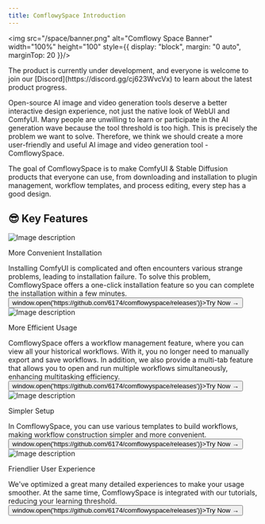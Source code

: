 ```yaml
---
title: ComflowySpace Introduction
---
```


<img src="/space/banner.png" alt="Comflowy Space Banner" width="100%" height="100" style={{
    display: "block",
    margin: "0 auto",
    marginTop: 20
}}/>

<Callout type="info">
The product is currently under development, and everyone is welcome to join our [Discord](https://discord.gg/cj623WvcVx) to learn about the latest product progress.
</Callout>

Open-source AI image and video generation tools deserve a better interactive design experience, not just the native look of WebUI and ComfyUI. Many people are unwilling to learn or participate in the AI generation wave because the tool threshold is too high. This is precisely the problem we want to solve. Therefore, we think we should create a more user-friendly and useful AI image and video generation tool - ComflowySpace.

The goal of ComflowySpace is to make ComfyUI & Stable Diffusion products that everyone can use, from downloading and installation to plugin management, workflow templates, and process editing, every step has a good design.

## 😎 Key Features

<div className="mt-8 md:flex sm:flex min-[640px]:flex-row">
  <img src="/space/bootstrap.png" alt="Image description" className="md:w-2/5 sm:w-2/5 max-[640px]:1/5"/>
  <div className="md:ml-4 sm:ml-4 max-[640px]:ml-0 max-[640px]:mt-4">
    <p className="mt-4 text-2xl font-bold">More Convenient Installation</p>
    <div className="mt-4">
    Installing ComfyUI is complicated and often encounters various strange problems, leading to installation failure. To solve this problem, ComflowySpace offers a one-click installation feature so you can complete the installation within a few minutes.
    <br/>
    <button className="text-sm font-semibold hover:text-blue-600" onClick={() => window.open('https://github.com/6174/comflowyspace/releases')}>Try Now →</button>
    </div>
  </div>
</div>

<div className="mt-8 md:flex sm:flex min-[640px]:flex-row">
  <img src="/index/004.png" alt="Image description" className="md:w-2/5 sm:w-2/5 max-[640px]:1/5 md:order-last sm:order-last max-[640px]:order-first" />
  <div className="md:mr-4 sm:mr-4 max-[640px]:mr-0 max-[640px]:mt-4">
    <p className="mt-4 text-2xl font-bold">More Efficient Usage</p>
    <div className="mt-4">
    ComflowySpace offers a workflow management feature, where you can view all your historical workflows. With it, you no longer need to manually export and save workflows. In addition, we also provide a multi-tab feature that allows you to open and run multiple workflows simultaneously, enhancing multitasking efficiency.
    <br/>
    <button className="text-sm font-semibold hover:text-blue-600" onClick={() => window.open('https://github.com/6174/comflowyspace/releases')}>Try Now →</button>
    </div>
  </div>
</div>

<div className="mt-8 md:flex sm:flex min-[640px]:flex-row">
  <img src="/space/template.png" alt="Image description" className="md:w-2/5 sm:w-2/5 max-[640px]:1/5"/>
  <div className="md:ml-4 sm:ml-4 max-[640px]:ml-0 max-[640px]:mt-4">
    <p className="mt-4 text-2xl font-bold">Simpler Setup</p>
    <div className="mt-4">
    In ComflowySpace, you can use various templates to build workflows, making workflow construction simpler and more convenient.
    <br/>
    <button className="text-sm font-semibold hover:text-blue-600" onClick={() => window.open('https://github.com/6174/comflowyspace/releases')}>Try Now →</button>
    </div>
  </div>
</div>

<div className="mt-8 md:flex sm:flex min-[640px]:flex-row">
  <img src="/space/ux.png" alt="Image description" className="md:w-2/5 sm:w-2/5 max-[640px]:1/5 md:order-last sm:order-last max-[640px]:order-first" />
  <div className="md:mr-4 sm:mr-4 max-[640px]:mr-0 max-[640px]:mt-4">
    <p className="mt-4 text-2xl font-bold">Friendlier User Experience</p>
    <div className="mt-4">
    We've optimized a great many detailed experiences to make your usage smoother. At the same time, ComflowySpace is integrated with our tutorials, reducing your learning threshold.
    <br/>
    <button className="text-sm font-semibold hover:text-blue-600" onClick={() => window.open('https://github.com/6174/comflowyspace/releases')}>Try Now →</button>
    </div>
  </div>
</div>